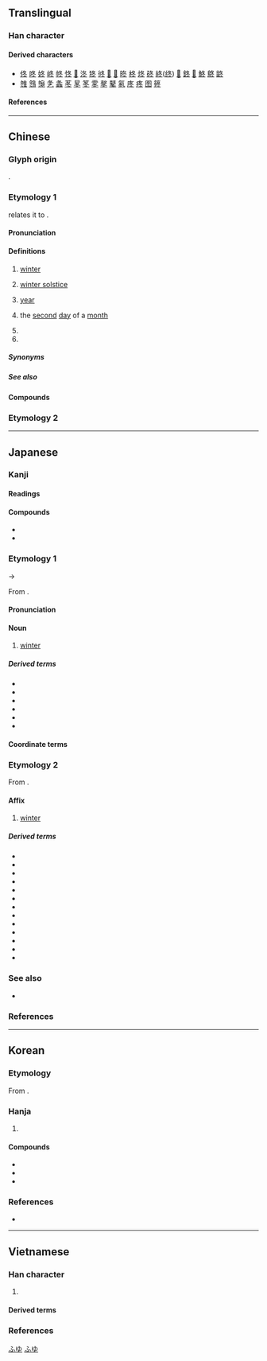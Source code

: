 {{also|鼕}}
{{character info}}
{{character info|0x2F81A}}
==Translingual==
{{stroke order|type=animate}}

===Han character===
{{Han char|rn=15|rad=冫|as=03|sn=5|four=27303|canj=HEY|ids=⿱夂⺀ <small>(GTJV)</small>,⿱夂冫 <small>(K)</small>}}

====Derived characters====
* [[佟]] [[咚]] [[㚵]] [[峂]] [[㠽]] [[㤏]] [[𢫝]] [[泈]] [[㹣]] [[㣠]] [[𨒟]] [[𣁲]] [[昸]] [[柊]] [[炵]] [[䂢]] [[終]]([[终]]) [[𨀐]] [[鉖]] [[𩢦]] [[鮗]] [[鴤]] [[鼨]]
* [[䧷]] [[䳉]] [[䶱]] [[㐑]] [[螽]] [[苳]] [[㫡]] [[笗]] [[𩂓]] [[㲇]] [[鼕]] [[氡]] [[庝]] [[疼]] [[图]] [[𥮴]]

====References====
{{Han ref|kx=0131.170|dkj=01610|dj=0294.130|hdz=20867.190|uh=51AC}}

----

==Chinese==

===Glyph origin===
{{Han etym}}
{{Han compound|夂|t1=end|仌|t2=ice|ls=ic|ls2=psc|c1=p|c2=s}}.

===Etymology 1===
{{zh-forms}}
{{zh-ref|Wang (1982)}} relates it to {{och-l|終|to end}}.

====Pronunciation====
{{zh-pron
|m=dōng
|m-s=dong1
|dg=дун1
|c=dung1
|c-t=uung1
|g=dung1
|h=pfs=tûng;gd=dung1
|j=dung1
|mb=dóng
|md=dĕ̤ng
|mn=ml,jj,tw:tang/ml,jj,tw:tong
|mn_note=tang - colloquial; tong - literary
|mn-t=dang1/dong1
|mn-t_note=dang1 - colloquial; dong1 - literary
|w=1ton
|x=dong1
|mc=y
|oc=y
|ma=y
|cat=n,mn:cls,pn
}}

====Definitions====
{{zh-hanzi}}

# [[winter]]
# {{lb|zh|Cantonese}} [[winter solstice]]
#: {{zh-x|做冬|to celebrate the '''winter solstice''' with a dinner|C}}
#: {{zh-x|冬大過年|the '''winter solstice''' is more important than Chinese New Year|C}}
# {{lb|zh|Min Nan}} [[year]]
# {{zh-div|日}} {{lb|zh|telegraphy}} the [[second]] [[day]] of a [[month]]
# {{zh-alt-form|咚|[[bang]]; [[thud]]}}
# {{surname|zh}}

=====Synonyms=====
{{zh-dial|冬天}}
{{zh-dial|冬至}}

=====See also=====
{{table:seasons/zh}}

====Compounds====
{{zh-der|冬菜|冬防|冬菇|冬瓜|冬寒|冬候鳥|冬季|冬日|冬筍|冬天|冬蟄|冬至|冬裝|冬眠|冬寒菜|丁冬|天門冬|麥門冬|冬儲|冬賑|冬季作物|冬烘先生|冬狩|季冬|冬凌|九冬|冒兒咕冬|冬心|冬蟲夏草|寒冬|冬日可愛|冬初|三冬兩夏|冬衣|冬事|冬灌|幫冬|冬烘|冬月|冬風|冬扇夏爐|孟冬|仲冬|冬藏|冬粉|冬小麥|冬令|嚴冬|三冬|冬暖夏涼|忍冬|冬季運動|初冬|夏鑪冬扇|冬麥|冬節|冬溫夏凊|冬令進補|寒冬臘月|人工冬眠|玄冬|殘冬臘月|盛冬|拜冬|秋收冬藏|殘冬|暖冬|窮冬|撲通通冬|矮冬瓜|無冬無夏|款冬|撲冬冬|開冬|茄冬|隆冬|紅冬冬|肥冬瘦年|越冬作物|麥冬|立冬|過冬|臘盡冬殘|冬水|冬夏|入冬|佳冬|冬大過年|做冬}}

===Etymology 2===
{{zh-see|鼕}}

{{zh-cat|Beginning}}

----

==Japanese==

===Kanji===
{{ja-kanji|grade=2|rs=冫03}}

====Readings====
{{ja-readings
|goon=とう<とう
|kanon=とう<とう
|kun=ふゆ-
|nanori=かず, とし
}}

====Compounds====
* {{ja-r|冬瓜|かも.うり}}
* {{ja-r|忍冬|スイカズラ}}

===Etymology 1===
{{ja-kanjitab|ふゆ|yomi=k}}
{{wp|lang=ja}}
{{wp|Winter}}

{{IPAfont|⟨puyu⟩}} → {{IPAchar|/ɸuju/}}

From {{inh|ja|ojp|sort=ふゆ|-}}.

====Pronunciation====
{{ja-pron|ふゆ|acc=2|acc_ref=DJR}}

====Noun====
{{ja-noun|ふゆ}}

# [[winter]] {{gl|[[season]]}}
#: {{ja-usex-inline|'''冬'''の狂%風|'''^ふゆ''' の ^きょう%ふう|''{{w|The Winds of Winter|The Winds of '''Winter'''}}''}}
#: {{syn|ja|冬季|tr1=tōki|冬期|tr2=tōki}}

=====Derived terms=====
{{der-top3}}
* {{ja-r|冬%将%軍|ふゆ%しょう%ぐん}}
* {{ja-r|冬%休み|ふゆ%やすみ}}
* {{ja-r|冬%山|ふゆ%やま}}
* {{ja-r|冬%空|ふゆ%ぞら}}
* {{ja-r|初%冬|はつ%ふゆ}}
* {{ja-r|真%冬|ま%ふゆ}}
{{der-bottom}}

====Coordinate terms====
{{table:seasons/ja}}

===Etymology 2===
{{ja-kanjitab|とう|yomi=o}}

From {{der|ja|ltc|sort=とう|-}} {{ltc-l|冬}}.

====Affix====
{{ja-pos|affix|とう}}

# [[winter]]

=====Derived terms=====
{{der-top3}}
* {{ja-r|冬%瓜|トウ%ガン}}
* {{ja-r|冬%季|とう%き}}
* {{ja-r|冬%期|とう%き}}
* {{ja-r|冬%月|とう%げつ}}
* {{ja-r|冬%至|とう%じ}}
* {{ja-r|冬%眠|とう%みん}}
* {{ja-r|越%冬|えっ%とう}}
* {{ja-r|季%冬|き%とう}}
* {{ja-r|旧%冬|きゅう%とう}}
* {{ja-r|厳%冬|げん%とう}}
* {{ja-r|初%冬|しょ%とう}}
* {{ja-r|晩%冬|ばん%とう}}
* {{ja-r|立%冬|りっ%とう}}
{{der-bottom}}

===See also===
* {{ja-r|ウィンター}}

===References===
<references/>

[[Category:ja:Calendar terms|ふゆ]]
[[Category:ja:Seasons|ふゆ]]

----

==Korean==

===Etymology===
From {{der|ko|ltc|-}} {{ltc-l|冬|id=1}}. {{hanja-hunmong|도ᇰ|twong|天文#상01B}}

===Hanja===
{{ko-hanja-search}}
{{ko-hanja|겨울|동}}

# {{hanja form of|동|[[winter]]}}

====Compounds====
{{der-top3|Compounds}}
* {{ko-l|동지|冬至}}
* {{ko-l|입동|立冬}}
* {{ko-l|동면|冬眠}}
{{der-bottom}}

===References===
* {{R:hanjadoc|692}}

----

==Vietnamese==

===Han character===
{{vi-readings|rs=冫03|reading=[[đông]]-Trần (1999)}}

# {{han tu form of|đông|winter}}

====Derived terms====
{{der3|vi
|{{vi-l|冬至|đông chí|}}
|{{vi-l|春夏秋冬|xuân hạ thu đông|}}
|{{vi-l|立冬|lập đông|}}
}}

===References===
<references/>